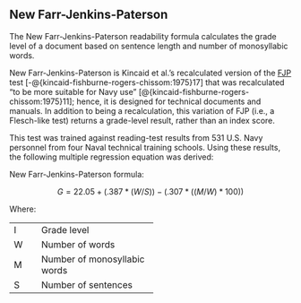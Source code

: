 ## New Farr-Jenkins-Paterson\index{New Farr-Jenkins-Paterson|(ii} {#sec-new-farr-jenkins-paterson}

The New Farr-Jenkins-Paterson readability formula calculates the grade level of a document based on sentence length and number of monosyllabic words.

New Farr-Jenkins-Paterson is Kincaid et al.'s recalculated version of the [FJP](#sec-farr-jenkins-paterson) test [-@{kincaid-fishburne-rogers-chissom:1975}17] that was recalculated "to be more suitable for Navy use" [@{kincaid-fishburne-rogers-chissom:1975}11]; hence, it is designed for technical documents and manuals. In addition to being a recalculation, this variation of FJP (i.e., a Flesch-like test) returns a grade-level result, rather than an index score.

This test was trained against reading-test results from 531 U.S. Navy personnel from four Naval technical training schools. Using these results, the following multiple regression equation was derived:

New Farr-Jenkins-Paterson formula:

$$
G = 22.05 + (.387*(W/S)) - (.307*((M/W)*100))
$$

Where:

+:----+:-----------------------------+
| I   | Grade level                  |
+-----+------------------------------+
| W   | Number of words              |
+-----+------------------------------+
| M   | Number of monosyllabic words |
+-----+------------------------------+
| S   | Number of sentences          |
+-----+------------------------------+

\index{New Farr-Jenkins-Paterson|)}

\newpage

